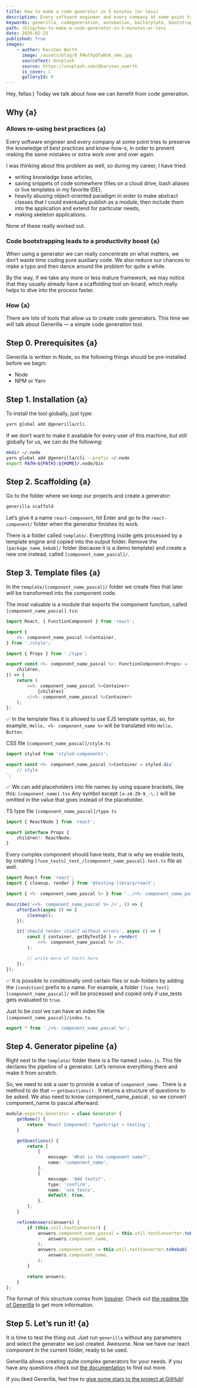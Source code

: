 ```yaml
---
title: How to make a code generator in 5 minutes (or less)
description: Every software engineer and every company at some point tries to preserve the knowledge of best practices and know-how-s, in order to prevent making the same mistakes or extra work over and over again. Here is how this problem can be tackled.
keywords: generilla, codegeneration, automation, boilerplate, bootstrap
path: /blog/how-to-make-a-code-generator-in-5-minutes-or-less
date: 2020-02-25
published: true
images:
    - author: Karsten Würth
      image: /assets/blog/0_FHwtFpDTwNsK_oHe.jpg
      sourceText: Unsplash
      source: https://unsplash.com/@karsten_wuerth
      is_cover: 1
      galleryId: 0
---
```


Hey, fellas:) Today we talk about how we can benefit from code generation.

## Why {a}

### Allows re-using best practices {a}

Every software engineer and every company at some point tries to preserve the knowledge of best practices and know-how-s, in order to prevent making the same mistakes or extra work over and over again.

I was thinking about this problem as well, so during my career, I have tried:

-   writing knowledge base articles,
-   saving snippets of code somewhere (files on a cloud drive, bash aliases or live templates in my favorite IDE),
-   heavily abusing object-oriented paradigm in order to make abstract classes that I could eventually publish as a module, then include them into the application and extend for particular needs,
-   making skeleton applications.

None of these really worked out.

### Code bootstrapping leads to a productivity boost {a}

When using a generator we can really concentrate on what matters, we don’t waste time coding pure auxiliary code. We also reduce our chances to make a typo and then dance around the problem for quite a while.

By the way, if we take any more or less mature framework, we may notice that they usually already have a scaffolding tool on-board, which really helps to dive into the process faster.

### How {a}

There are lots of tools that allow us to create code generators. This time we will talk about Generilla — a simple code generation tool.

## Step 0. Prerequisites {a}

Generilla is written in Node, so the following things should be pre-installed before we begin:

-   Node
-   NPM or Yarn

## Step 1. Installation {a}

To install the tool globally, just type:

```bash
yarn global add @generilla/cli
```

If we don’t want to make it available for every user of this machine, but still globally for us, we can do the following:

```bash
mkdir ~/.node
yarn global add @generilla/cli --prefix ~/.node
export PATH=${PATH}:${HOME}/.node/bin
```

## Step 2. Scaffolding {a}

Go to the folder where we keep our projects and create a generator:

```bash
generilla scaffold
```

Let’s give it a name `react-component`, hit Enter and go to the `react-component/` folder when the generator finishes its work.

There is a folder called `template/`. Everything inside gets processed by a template engine and copied into the output folder. Remove the `[package_name_kebab]/` folder (because it is a demo template) and create a new one instead, called `[component_name_pascal]/`.

## Step 3. Template files {a}

In the `template/[component_name_pascal]/` folder we create files that later will be transformed into the component code.

The most valuable is a module that exports the component function, called `[component_name_pascal].tsx`:

```typescript jsx
import React, { FunctionComponent } from 'react';

import {
    <%- component_name_pascal %>Container,
} from './style';

import { Props } from './type';

export const <%- component_name_pascal %>: FunctionComponent<Props> = ({
    children,
}) => {
    return (
        <<%- component_name_pascal %>Container>
            {children}
        </<%- component_name_pascal %>Container>
    );
};
```

✅ In the template files it is allowed to use EJS template syntax, so, for example, `Hello, <%- component_name %>` will be translated into `Hello, Button`.

CSS file `[component_name_pascal]/style.ts`

```typescript jsx
import styled from 'styled-components';

export const <%- component_name_pascal %>Container = styled.div`
    // style
`;
```

✅ We can add placeholders into file names by using square brackets, like this: `[component_name].tsx` Any symbol except `[a-zA-Z0-9_-\.]` will be omitted in the value that goes instead of the placeholder.

TS type file `[component_name_pascal]/type.ts`

```typescript jsx
import { ReactNode } from 'react';

export interface Props {
    children?: ReactNode;
}
```

Every complex component should have tests, that is why we enable tests, by creating <nobr>`[?use_tests]_test_/[component_name_pascal].test.ts`</nobr> file as well.

```typescript jsx
import React from 'react';
import { cleanup, render } from '@testing-library/react';

import { <%- component_name_pascal %> } from '../<%- component_name_pascal %>';

describe('<<%- component_name_pascal %> />', () => {
    afterEach(async () => {
        cleanup();
    });

    it('should render itself without errors', async () => {
        const { container, getByTestId } = render(
            <<%- component_name_pascal %> />,
        );

        // write more of tests here
    });
});
```

✅ It is possible to conditionally omit certain files or sub-folders by adding the `[condition]` prefix to a name. For example, a folder `[?use_test][component_name_pascal]/` will be processed and copied only if use_tests gets evaluated to `true`.

Just to be cool we can have an index file `[component_name_pascal]/index.ts`.

```typescript jsx
export * from './<%- component_name_pascal %>';
```

## Step 4. Generator pipeline {a}

Right next to the `template/` folder there is a file named `index.js`. This file declares the pipeline of a generator. Let’s remove everything there and make it from scratch.

So, we need to ask a user to provide a value of `component_name` . There is a method to do that — `getQuestions()` . It returns a structure of questions to be asked. We also need to know component_name_pascal , so we convert component_name to pascal afterward.

```typescript jsx
module.exports.Generator = class Generator {
    getName() {
        return 'React Component: TypeScript + testing';
    }

    getQuestions() {
        return [
            {
                message: 'What is the component name?',
                name: 'component_name',
            },
            {
                message: 'Add tests?',
                type: 'confirm',
                name: 'use_tests',
                default: true,
            },
        ];
    }

    refineAnswers(answers) {
        if (this.util.textConverter) {
            answers.component_name_pascal = this.util.textConverter.toPascal(
                answers.component_name,
            );
            answers.component_name = this.util.textConverter.toKebab(
                answers.component_name,
            );
        }

        return answers;
    }
};
```

The format of this structure comes from [Inquirer](https://www.npmjs.com/package/inquirer). Check out [the readme file of Generilla](https://github.com/gannochenko/generilla#generator-lifecycle) to get more information.

## Step 5. Let’s run it! {a}

It is time to test the thing out. Just run `generilla` without any parameters and select the generator we just created. Awesome. Now we have our react component in the current folder, ready to be used.

Generilla allows creating quite complex generators for your needs. If you have any questions check out [the documentation](https://github.com/gannochenko/generilla) to find out more.

If you liked Generilla, feel free to [give some stars to the project at GitHub](https://github.com/gannochenko/generilla)!
